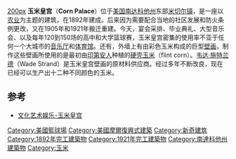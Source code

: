 {{coord|43|42|52.72|N|98|1|33.67|W|display=title}}
[[文件:Mitchell_corn_palace.jpg|200px]]
'''玉米皇宫'''（'''Corn Palace'''）位于[[美国|美国]][[南达科他州|南达科他州]]东部[[米切尔_(南达科他州)|米切尔镇]]，是一座以[[农业|农业]]为主题的建筑，在1892年建成。后来因为需要配合当地的社区发展和防火条例更改，又在1905年和1921年搬迁重建。今天，宴会采排、毕业典礼、大型音乐会、以及每年120到150场的高中和大学篮球赛，玉米皇宫密集的使用率不亚于任何一个大城市的[[音乐厅|音乐厅]]和[[体育馆|体育馆]]。还有，外墙上有由彩色玉米构成的巨型[[壁画|壁画]]，制作这些壁画所使用的是最初由[[印第安人|印第安人]]种植的[[硬壳玉米|硬壳玉米]]（flint corn）。[[韦达·施特兰德|韦达·施特兰德]]（Wade Strand）是玉米皇宫壁画的原材料供应商。经过多年不断改良，现在已经可以生产出十二种不同颜色的玉米。

==参考==
*[http://www.voanews.com/chinese/news/20101210-Corn-Palace-112501114.html 文化艺术娱乐-玉米皇宫] {{Wayback|url=http://www.voanews.com/chinese/news/20101210-Corn-Palace-112501114.html |date=20110530100809 }}
{{VOA}}
[[Category:美國籃球場|Category:美國籃球場]]
[[Category:美國摩爾復興式建築|Category:美國摩爾復興式建築]]
[[Category:新奇建筑|Category:新奇建筑]]
[[Category:1892年完工建築物|Category:1892年完工建築物]]
[[Category:1921年完工建築物|Category:1921年完工建築物]]
[[Category:南達科他州建築物|Category:南達科他州建築物]]
[[Category:玉米|Category:玉米]]